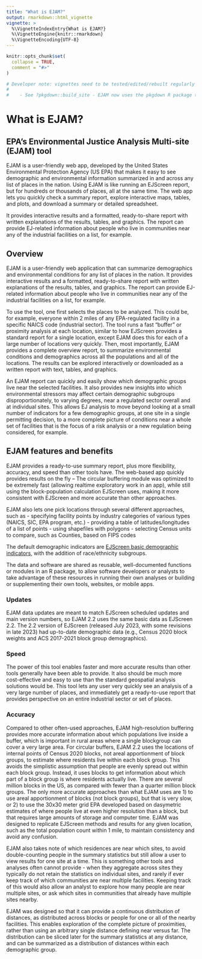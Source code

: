 ```yaml
---
title: "What is EJAM?"
output: rmarkdown::html_vignette
vignette: >
  %\VignetteIndexEntry{What is EJAM?}
  %\VignetteEngine{knitr::rmarkdown}
  %\VignetteEncoding{UTF-8}
---
```


```r
knitr::opts_chunk$set(
  collapse = TRUE,
  comment = "#>"
)
```

```r
# Developer note: vignettes need to be tested/edited/rebuilt regularly
#
#    - See ?pkgdown::build_site - EJAM now uses the pkgdown R package to build help and vignettes as web pages
```

# What is EJAM?

## EPA's Environmental Justice Analysis Multi-site (EJAM) tool

EJAM is a user-friendly web app, developed by the
United States Environmental Protection Agency (US EPA)
that makes it easy to see demographic and environmental information 
summarized in and across any list of places in the nation. 
Using EJAM is like running an EJScreen report, 
but for hundreds or thousands of places, 
all at the same time. 
The web app lets you quickly check a summary report, 
explore interactive maps, tables, and plots, and 
download a summary or detailed spreadsheet.

It provides interactive results and a formatted, ready-to-share report with written explanations of the results, tables, and graphics. 
The report can provide EJ-related information about people who live in communities near any of the industrial facilities on a list, for example.

## Overview

EJAM is a user-friendly web application that can summarize demographics and environmental conditions for any list of places in the nation.
It provides interactive results and a formatted, ready-to-share report with written explanations of the results, tables, and graphics.
The report can provide EJ-related information about people who live in communities near any of the industrial facilities on a list, for example.

To use the tool, one first selects the places to be analyzed.
This could be, for example, everyone within 2 miles of any EPA-regulated facility in a specific NAICS code (industrial sector).
The tool runs a fast "buffer" or proximity analysis at each location, 
similar to how EJScreen provides a standard report for a single location, 
except EJAM does this for each of a large number of locations very quickly. 
Then, most importantly, EJAM provides a complete overview report, 
to summarize environmental conditions and demographics 
across all the populations and all of the locations. 
The results can be explored interactively or downloaded as a written report with text, tables, and graphics.

An EJAM report can quickly and easily show which demographic groups live near the selected facilities. 
It also provides new insights into which environmental stressors 
may affect certain demographic subgroups disproportionately, to varying degrees, 
near a regulated sector overall and at individual sites. 
This allows EJ analysis to move beyond looking at a small number of indicators 
for a few demographic groups, at one site in a single permitting decision, 
to a more complete picture of conditions near a whole set of facilities 
that is the focus of a risk analysis or a new regulation being considered, for example.

## EJAM features and benefits

EJAM provides a ready-to-use summary report, plus more flexibility, accuracy, and speed
than other tools have. The web-based app quickly provides results on the fly --
  The circular buffering module was optimized to be extremely fast
(allowing realtime exploratory work in an app),
while still using the block-population calculation EJScreen uses,
making it more consistent with EJScreen and more accurate than other approaches.

EJAM also lets one pick locations through several different approaches, such as 
- specifying facility points by industry categories of various types (NAICS, SIC, EPA program, etc.)
- providing a table of latitudes/longitudes of a list of points
- using shapefiles with polygons
- selecting Census units to compare, such as Counties, based on FIPS codes

The default demographic indicators are
[EJScreen basic demographic indicators](https://www.epa.gov/ejscreen/overview-demographic-indicators-ejscreen "https://www.epa.gov/ejscreen/overview-demographic-indicators-ejscreen"),
with the addition of race/ethnicity subgroups.

The data and software are shared as reusable,
well-documented functions or modules in an R package,
to allow software developers or analysts to take advantage of
these resources in running their own analyses or building or
supplementing their own tools, websites, or mobile apps.

### Updates

EJAM data updates are meant to match EJScreen scheduled updates and main version numbers,
so EJAM 2.2 uses the same basic data as EJScreen 2.2.
The 2.2 version of EJScreen (released July 2023, with some revisions in late 2023)
had up-to-date demographic data
(e.g., Census 2020 block weights and ACS 2017-2021 block group demographics).

### Speed

The power of this tool enables faster and more accurate results than
other tools generally have been able to provide.
It also should be much more cost-effective and easy to use than the
standard geospatial analysis solutions would be.
This tool lets any user very quickly see an analysis of a very large number of places,
and immediately get a ready-to-use report that provides
perspective on an entire industrial sector or set of places.

### Accuracy

Compared to other often-used approaches,
EJAM high-resolution buffering provides more accurate information about which populations live inside a buffer,
which is important in rural areas where a single blockgroup can cover a very large area.
For circular buffers, EJAM 2.2 uses the locations of internal points of Census 2020 blocks,
not areal apportionment of block groups, to estimate where residents live within each block group.
This avoids the simplistic assumption that people are evenly spread out within each block group.
Instead, it uses blocks to get information about which part of a block group is where residents actually live.
There are several million blocks in the US, as compared with fewer than a quarter million block groups.
The only more accurate approaches than what EJAM uses are
1) to use areal apportionment of blocks (not block groups), but that is very slow, or
2) to use the 30x30 meter grid EPA developed based on dasymetric estimates of where people live at even higher resolution than a block,
but that requires large amounts of storage and computer time.
EJAM was designed to replicate EJScreen methods and results for any given location,
such as the total population count within 1 mile, to maintain consistency and avoid any confusion.

EJAM also takes note of which residences are near which sites,
to avoid double-counting people in the summary statistics but still allow a user to view results for one site at a time.
This is something other tools and analyses often cannot provide -
  when they aggregate across sites they typically do not retain the statistics on individual sites,
and rarely if ever keep track of which communities are near multiple facilities.
Keeping track of this would also allow an analyst to explore how many people are near multiple sites,
or ask which sites in communities that already have multiple sites nearby.

EJAM was designed so that it can provide a continuous distribution of distances,
as distributed across blocks or people for one or all of the nearby facilities.
This enables exploration of the complete picture of proximities,
rather than using an arbitrary single distance defining near versus far.
The distribution can be sliced later for the summary statistics at any distance,
and can be summarized as a distribution of distances within each demographic group.
